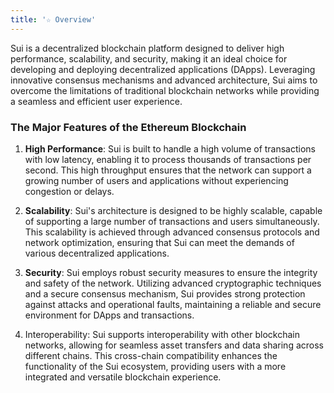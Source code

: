 ```yaml
---
title: '☆ Overview'
---
```


Sui is a decentralized blockchain platform designed to deliver high performance, scalability, and security, making it an ideal choice for developing and deploying decentralized applications (DApps). Leveraging innovative consensus mechanisms and advanced architecture, Sui aims to overcome the limitations of traditional blockchain networks while providing a seamless and efficient user experience.
### The Major Features of the Ethereum Blockchain

1. **High Performance**: Sui is built to handle a high volume of transactions with low latency, enabling it to process thousands of transactions per second. This high throughput ensures that the network can support a growing number of users and applications without experiencing congestion or delays.

2. **Scalability**: Sui's architecture is designed to be highly scalable, capable of supporting a large number of transactions and users simultaneously. This scalability is achieved through advanced consensus protocols and network optimization, ensuring that Sui can meet the demands of various decentralized applications.

3. **Security**: Sui employs robust security measures to ensure the integrity and safety of the network. Utilizing advanced cryptographic techniques and a secure consensus mechanism, Sui provides strong protection against attacks and operational faults, maintaining a reliable and secure environment for DApps and transactions.

4. Interoperability: Sui supports interoperability with other blockchain networks, allowing for seamless asset transfers and data sharing across different chains. This cross-chain compatibility enhances the functionality of the Sui ecosystem, providing users with a more integrated and versatile blockchain experience.